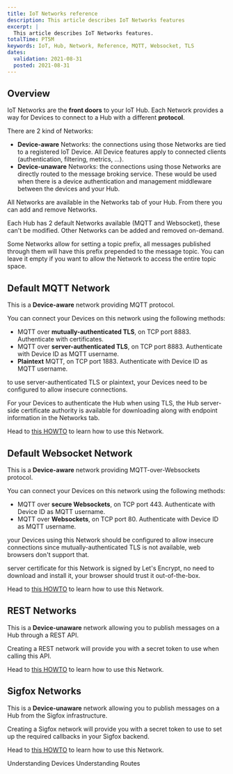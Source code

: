```yaml
---
title: IoT Networks reference
description: This article describes IoT Networks features
excerpt: |
  This article describes IoT Networks features.
totalTime: PT5M
keywords: IoT, Hub, Network, Reference, MQTT, Websocket, TLS
dates:
  validation: 2021-08-31
  posted: 2021-08-31
---
```

## Overview

IoT Networks are the **front doors** to your IoT Hub. Each Network provides a way for Devices to connect to a Hub with a different **protocol**.

There are 2 kind of Networks:
- **Device-aware** Networks: the connections using those Networks are tied to a registered IoT Device. All Device features apply to connected clients (authentication, filtering, metrics, ...).
- **Device-unaware** Networks: the connections using those Networks are directly routed to the message broking service. These would be used when there is a device authentication and management middleware between the devices and your Hub.

All Networks are available in the Networks tab of your Hub. From there you can add and remove Networks.

<Message type="note">

Each Hub has 2 default Networks available (MQTT and Websocket), these can't be modified. Other Networks can be added and removed on-demand.

</Message>

Some Networks allow for setting a topic prefix, all messages published through them will have this prefix prepended to the message topic. You can leave it empty if you want to allow the Network to access the entire topic space.

## Default MQTT Network

This is a **Device-aware** network providing MQTT protocol.

You can connect your Devices on this network using the following methods:
- MQTT over **mutually-authenticated TLS**, on TCP port 8883. Authenticate with certificates.
- MQTT over **server-authenticated TLS**, on TCP port 8883. Authenticate with Device ID as MQTT username.
- **Plaintext** MQTT, on TCP port 1883. Authenticate with Device ID as MQTT username.

<Message type="requirement">

to use server-authenticated TLS or plaintext, your Devices need to be configured to allow insecure connections.

</Message>

For your Devices to authenticate the Hub when using TLS, the Hub server-side certificate authority is available for downloading along with endpoint information in the Networks tab.

Head to [this HOWTO](/iot/iot-hub/how-to/connect-default-mqtt-network/) to learn how to use this Network.

## Default Websocket Network

This is a **Device-aware** network providing MQTT-over-Websockets protocol.

You can connect your Devices on this network using the following methods:
- MQTT over **secure Websockets**, on TCP port 443. Authenticate with Device ID as MQTT username.
- MQTT over **Websockets**, on TCP port 80. Authenticate with Device ID as MQTT username.

<Message type="requirement">

your Devices using this Network should be configured to allow insecure connections since mutually-authenticated TLS is not available, web browsers don't support that.

</Message>

<Message type="note">

server certificate for this Network is signed by Let's Encrypt, no need to download and install it, your browser should trust it out-of-the-box.

</Message>

Head to [this HOWTO](/iot/iot-hub/how-to/connect-default-websocket-network/) to learn how to use this Network.

## REST Networks

This is a **Device-unaware** network allowing you to publish messages on a Hub through a REST API.

Creating a REST network will provide you with a secret token to use when calling this API.

Head to [this HOWTO](/iot/iot-hub/how-to/setup-use-rest-network/) to learn how to use this Network.

## Sigfox Networks

This is a **Device-unaware** network allowing you to publish messages on a Hub from the Sigfox infrastructure.

Creating a Sigfox network will provide you with a secret token to use to set up the required callbacks in your Sigfox backend.

Head to [this HOWTO](/iot/iot-hub/how-to/setup-use-sigfox-network/) to learn how to use this Network.

<Navigation title="See Also">
  <PreviousButton to="/iot/iot-hub/reference-content/devices/">Understanding Devices</PreviousButton>
  <NextButton to="/iot/iot-hub/reference-content/routes/">Understanding Routes</NextButton>
</Navigation>

